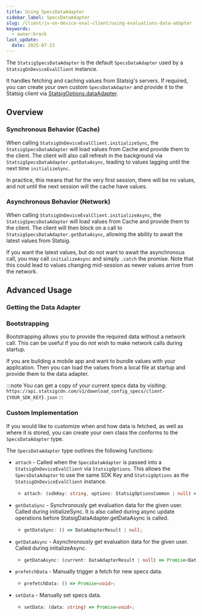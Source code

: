 ```yaml
---
title: Using SpecsDataAdapter
sidebar_label: SpecsDataAdapter
slug: /client/js-on-device-eval-client/using-evaluations-data-adapter
keywords:
  - owner:brock
last_update:
  date: 2025-07-23
---
```



The `StatsigSpecsDataAdapter` is the default `SpecsDataAdapter` used by a `StatsigOnDeviceEvalClient` instance.

It handles fetching and caching values from Statsig's servers. If required, you can create your own custom `SpecsDataAdapter`
and provide it to the Statsig client via [StatsigOptions.dataAdapter](/client/js-on-device-eval-client#statsig-options).

## Overview

### Synchronous Behavior (Cache)

When calling `StatsigOnDeviceEvalClient.initializeSync`, the `StatsigSpecsDataAdapter` will load values
from Cache and provide them to the client. The client will also call refresh in the background via
`StatsigSpecsDataAdapter.getDataAsync`, leading to values lagging until the next time `initializeSync`.

In practice, this means that for the very first session, there will be no values, and not until the next session will the cache have values.

### Asynchronous Behavior (Network)

When calling `StatsigOnDeviceEvalClient.initializeAsync`, the `StatsigSpecsDataAdapter` will load values
from Cache and provide them to the client. The client will then block on a call to `StatsigSpecsDataAdapter.getDataAsync`,
allowing the ability to await the latest values from Statsig.

If you want the latest values, but do not want to await the asynchronous call, you may call `initializeAsync` and simply `.catch` the promise. Note that
this could lead to values changing mid-session as newer values arrive from the network.

## Advanced Usage

### Getting the Data Adapter

<GitHubEmbed url="https://raw.githubusercontent.com/statsig-io/js-client-monorepo/main/samples/react/src/samples/on-device-eval-client/sample-on-device-get-data-adapter.tsx" />

### Bootstrapping

Bootstrapping allows you to provide the required data without a network call. This can be useful if you do not wish to make network calls during startup.

If you are building a mobile app and want to bundle values with your application. Then you can load the values from a local file at startup and provide them to the data adapter.

<GitHubEmbed url="https://raw.githubusercontent.com/statsig-io/js-client-monorepo/main/samples/react/src/samples/on-device-eval-client/sample-on-device-bootstrap.tsx" />

:::note
You can get a copy of your current specs data by visiting: `https://api.statsigcdn.com/v1/download_config_specs/client-{YOUR_SDK_KEY}.json`
:::

### Custom Implementation

If you would like to customize when and how data is fetched, as well as where it is stored, you can create your own class the conforms to the `SpecsDataAdapter` type.

The `SpecsDataAdapter` type outlines the following functions:

- `attach` - Called when the `SpecsDataAdapter` is passed into a `StatsigOnDeviceEvalClient` via `StatsigOptions`. This allows the `SpecsDataAdapter` to use
  the same SDK Key and `StatsigOptions` as the `StatsigOnDeviceEvalClient` instance.

  - ```typescript
    attach: (sdkKey: string, options: StatsigOptionsCommon | null) => void
    ```

- `getDataSync` - Synchronously get evaluation data for the given user. Called during initializeSync. It is also called during
  async update operations before StatsigDataAdapter.getDataAsync is called.

  - ```typescript
    getDataSync: () => DataAdapterResult | null;
    ```

- `getDataAsync` - Asynchronously get evaluation data for the given user. Called during initializeAsync.

  - ```typescript
    getDataAsync: (current: DataAdapterResult | null) => Promise<DataAdapterResult | null>;
    ```

- `prefetchData` - Manually trigger a fetch for new specs data.

  - ```typescript
    prefetchData: () => Promise<void>;
    ```

- `setData` - Manually set specs data.

  - ```typescript
    setData: (data: string) => Promise<void>;
    ```
